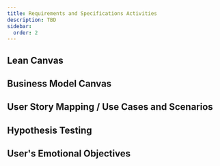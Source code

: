 ```yaml
---
title: Requirements and Specifications Activities
description: TBD
sidebar:
  order: 2
---
```


## Lean Canvas

## Business Model Canvas

## User Story Mapping / Use Cases and Scenarios

## Hypothesis Testing

## User's Emotional Objectives